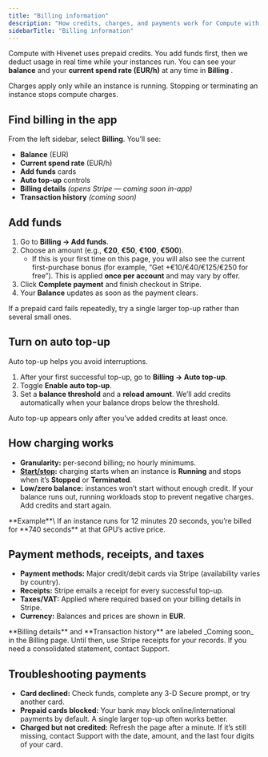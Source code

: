 ```yaml
---
title: "Billing information"
description: "How credits, charges, and payments work for Compute with Hivenet."
sidebarTitle: "Billing information"
---
```


Compute with Hivenet uses prepaid credits. You add funds first, then we deduct usage in real time while your instances run. You can see your **balance** and your **current spend rate (EUR/h)** at any time in **Billing** .

<Note>
  Charges apply only while an instance is running. Stopping or terminating an instance stops compute charges.
</Note>

## Find billing in the app

From the left sidebar, select **Billing**. You’ll see:

- **Balance** (EUR)
- **Current spend rate** (EUR/h)
- **Add funds** cards
- **Auto top-up** controls
- **Billing details** _(opens Stripe — coming soon in-app)_
- **Transaction history** _(coming soon)_

## Add funds

1. Go to **Billing → Add funds**.
2. Choose an amount (e.g., **€20**, **€50**, **€100**, **€500**).
   - If this is your first time on this page, you will also see the current first-purchase bonus (for example, “Get +€10/€40/€125/€250 for free”). This is applied **once per account** and may vary by offer.
3. Click **Complete payment** and finish checkout in Stripe.
4. Your **Balance** updates as soon as the payment clears.

<Tip>
  If a prepaid card fails repeatedly, try a single larger top-up rather than several small ones.
</Tip>

## Turn on auto top-up

Auto top-up helps you avoid interruptions.

1. After your first successful top-up, go to **Billing → Auto top-up**.
2. Toggle **Enable auto top-up**.
3. Set a **balance threshold** and a **reload amount**. We’ll add credits automatically when your balance drops below the threshold.

<Note>
  Auto top-up appears only after you’ve added credits at least once.
</Note>

## How charging works

- **Granularity:** per-second billing; no hourly minimums.
- [**Start/stop**](/documentation/essentials/start-stop-instances)**:** charging starts when an instance is **Running** and stops when it’s **Stopped** or **Terminated**.
- **Low/zero balance:** instances won’t start without enough credit. If your balance runs out, running workloads stop to prevent negative charges. Add credits and start again.

<Info>
  **Example**\
  If an instance runs for 12 minutes 20 seconds, you’re billed for **740 seconds** at that GPU’s active price.
</Info>

## Payment methods, receipts, and taxes

- **Payment methods:** Major credit/debit cards via Stripe (availability varies by country).
- **Receipts:** Stripe emails a receipt for every successful top-up.
- **Taxes/VAT:** Applied where required based on your billing details in Stripe.
- **Currency:** Balances and prices are shown in **EUR**.

<Note>
  **Billing details** and **Transaction history** are labeled _Coming soon_ in the Billing page. Until then, use Stripe receipts for your records. If you need a consolidated statement, contact Support.
</Note>

## Troubleshooting payments

- **Card declined:** Check funds, complete any 3-D Secure prompt, or try another card.
- **Prepaid cards blocked:** Your bank may block online/international payments by default. A single larger top-up often works better.
- **Charged but not credited:** Refresh the page after a minute. If it’s still missing, contact Support with the date, amount, and the last four digits of your card.